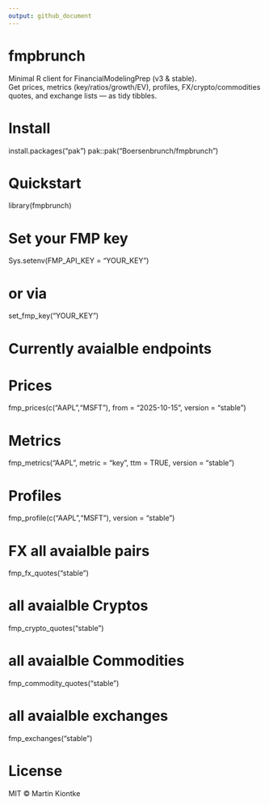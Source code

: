 ```yaml
---
output: github_document
---
```


# fmpbrunch

Minimal R client for FinancialModelingPrep (v3 & stable).  
Get prices, metrics (key/ratios/growth/EV), profiles, FX/crypto/commodities quotes, and exchange lists — as tidy tibbles.

################
# Install
################


install.packages("pak")
pak::pak("Boersenbrunch/fmpbrunch")



################
#  Quickstart
################

library(fmpbrunch)


# Set your FMP key
Sys.setenv(FMP_API_KEY = "YOUR_KEY")  

# or via 
set_fmp_key("YOUR_KEY")



###################################
#  Currently avaialble endpoints
###################################

# Prices
fmp_prices(c("AAPL","MSFT"), from = "2025-10-15", version = "stable") 

# Metrics
fmp_metrics("AAPL", metric = "key", ttm = TRUE, version = "stable") 

# Profiles
fmp_profile(c("AAPL","MSFT"), version = "stable")

# FX all avaialble pairs   
fmp_fx_quotes("stable")  

# all avaialble Cryptos
fmp_crypto_quotes("stable")  

# all avaialble Commodities
fmp_commodity_quotes("stable") 

# all avaialble exchanges
fmp_exchanges("stable")         


####################
#     License
####################

MIT © Martin Kiontke

